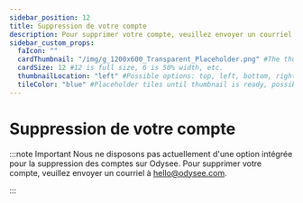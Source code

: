 ---
sidebar_position: 12
title: Suppression de votre compte
description: Pour supprimer votre compte, veuillez envoyer un courriel à hello@odysee.com.
sidebar_custom_props:
  faIcon: ""
  cardThumbnail: "/img/g_1200x600_Transparent_Placeholder.png" #The thumbnail on the category card.
  cardSize: 12 #12 is full size, 6 is 50% width, etc.
  thumbnailLocation: "left" #Possible options: top, left, bottom, right, none
  tileColor: "blue" #Placeholder tiles until thumbnail is ready, possible options: blue, cream, darkpurple, lightpurple, mauve, orange, pink, none
---

# Suppression de votre compte

:::note Important
Nous ne disposons pas actuellement d'une option intégrée pour la suppression des comptes sur Odysee. Pour supprimer votre compte, veuillez envoyer un courriel à hello@odysee.com.

:::
